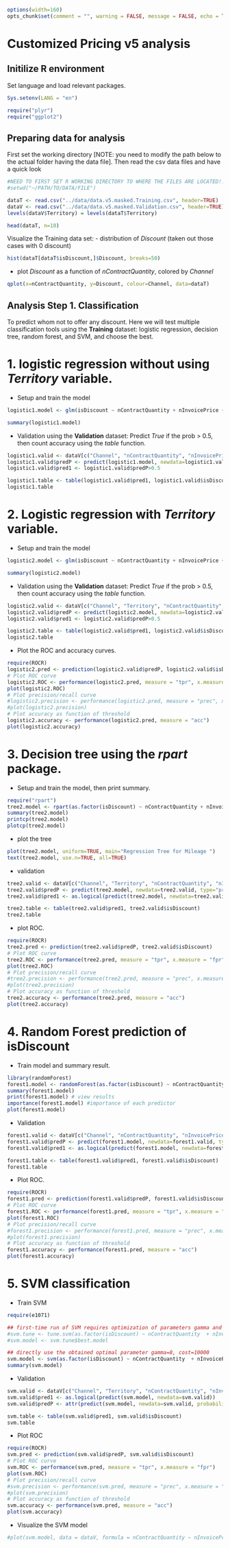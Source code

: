 ```r
options(width=160)
opts_chunk$set(comment = "", warning = FALSE, message = FALSE, echo = TRUE, tidy = FALSE, size="small")
```


Customized Pricing v5 analysis
========================================================

Initilize R environment
-------------------------

Set language and load relevant packages.
```r
Sys.setenv(LANG = "en")

require("plyr")
require("ggplot2")
```


Preparing data for analysis
---------------------------

First set the working directory [NOTE: you need to modify the path below to the actual folder having the data file]. Then read the csv data files and have a quick look
```r
#NEED TO FIRST SET R WORKING DIRECTORY TO WHERE THE FILES ARE LOCATED!!!
#setwd("~/PATH/TO/DATA/FILE")

dataT <- read.csv("../data/data.v5.masked.Training.csv", header=TRUE)
dataV <- read.csv("../data/data.v5.masked.Validation.csv", header=TRUE)
levels(dataV$Territory) = levels(dataT$Territory)

head(dataT, n=10)
```


Visualize the Training data set:
- distribution of *Discount* (taken out those cases with 0 discount)
```r
hist(dataT[dataT$isDiscount,]$Discount, breaks=50)
```

- plot *Discount* as a function of *nContractQuantity*, colored by *Channel*
```r
qplot(x=nContractQuantity, y=Discount, colour=Channel, data=dataT)
```



Analysis Step 1. Classification
--------------------------------
To predict whom not to offer any discount. Here we will test multiple classification tools using the **Training** dataset: logistic regression, decision tree, random forest, and SVM, and choose the best.

# 1. logistic regression without using *Territory* variable.

- Setup and train the model
```r
logistic1.model <- glm(isDiscount ~ nContractQuantity + nInvoicePrice + Channel, data=dataT, family=binomial())

summary(logistic1.model)
```

- Validation using the **Validation** dataset: Predict *True* if the prob > 0.5, then count accuracy using the *table* function.
```r
logistic1.valid <- dataV[c("Channel", "nContractQuantity", "nInvoicePrice", "Discount", "isDiscount")]
logistic1.valid$predP <- predict(logistic1.model, newdata=logistic1.valid, type="response")
logistic1.valid$pred1 <- logistic1.valid$predP>0.5

logistic1.table <- table(logistic1.valid$pred1, logistic1.valid$isDiscount)
logistic1.table
```


# 2. Logistic regression with *Territory* variable.
- Setup and train the model
```r
logistic2.model <- glm(isDiscount ~ nContractQuantity + nInvoicePrice + Channel + Territory, data=dataT, family=binomial())

summary(logistic2.model)
```

- Validation using the **Validation** dataset: Predict *True* if the prob > 0.5, then count accuracy using the *table* function.
```r
logistic2.valid <- dataV[c("Channel", "Territory", "nContractQuantity", "nInvoicePrice", "Discount", "isDiscount")]
logistic2.valid$predP <- predict(logistic2.model, newdata=logistic2.valid, type="response")
logistic2.valid$pred1 <- logistic2.valid$predP>0.5

logistic2.table <- table(logistic2.valid$pred1, logistic2.valid$isDiscount)
logistic2.table
```

- Plot the ROC and accuracy curves.
```r
require(ROCR)
logistic2.pred <- prediction(logistic2.valid$predP, logistic2.valid$isDiscount)
# Plot ROC curve
logistic2.ROC <- performance(logistic2.pred, measure = "tpr", x.measure = "fpr")
plot(logistic2.ROC)
# Plot precision/recall curve
#logistic2.precision <- performance(logistic2.pred, measure = "prec", x.measure = "rec")
#plot(logistic2.precision)
# Plot accuracy as function of threshold
logistic2.accuracy <- performance(logistic2.pred, measure = "acc")
plot(logistic2.accuracy)
```



# 3. Decision tree using the *rpart* package.
- Setup and train the model, then print summary.
```r
require("rpart")
tree2.model <- rpart(as.factor(isDiscount) ~ nContractQuantity + nInvoicePrice + Channel + Territory, data=dataT)
summary(tree2.model)
printcp(tree2.model)
plotcp(tree2.model)
```


- plot the tree
```r
plot(tree2.model, uniform=TRUE, main="Regression Tree for Mileage ")
text(tree2.model, use.n=TRUE, all=TRUE)
```

- validation
```r
tree2.valid <- dataV[c("Channel", "Territory", "nContractQuantity", "nInvoicePrice", "Discount", "isDiscount")]
tree2.valid$predP <- predict(tree2.model, newdata=tree2.valid, type="prob")[,"TRUE"]
tree2.valid$pred1 <- as.logical(predict(tree2.model, newdata=tree2.valid, type="class"))

tree2.table <- table(tree2.valid$pred1, tree2.valid$isDiscount)
tree2.table
```

- plot ROC.
```r
require(ROCR)
tree2.pred <- prediction(tree2.valid$predP, tree2.valid$isDiscount)
# Plot ROC curve
tree2.ROC <- performance(tree2.pred, measure = "tpr", x.measure = "fpr")
plot(tree2.ROC)
# Plot precision/recall curve
#tree2.precision <- performance(tree2.pred, measure = "prec", x.measure = "rec")
#plot(tree2.precision)
# Plot accuracy as function of threshold
tree2.accuracy <- performance(tree2.pred, measure = "acc")
plot(tree2.accuracy)
```





# 4. Random Forest prediction of isDiscount
- Train model and summary result. 
```r
library(randomForest)
forest1.model <- randomForest(as.factor(isDiscount) ~ nContractQuantity  + nInvoicePrice + Channel, data=dataT)
summary(forest1.model)
print(forest1.model) # view results 
importance(forest1.model) #importance of each predictor
plot(forest1.model)
```

- Validation
```r
forest1.valid <- dataV[c("Channel", "nContractQuantity", "nInvoicePrice", "Discount", "isDiscount")]
forest1.valid$predP <- predict(forest1.model, newdata=forest1.valid, type="prob")[,"TRUE"]
forest1.valid$pred1 <- as.logical(predict(forest1.model, newdata=forest1.valid, type="response"))

forest1.table <- table(forest1.valid$pred1, forest1.valid$isDiscount)
forest1.table
```

- Plot ROC.
```r
require(ROCR)
forest1.pred <- prediction(forest1.valid$predP, forest1.valid$isDiscount)
# Plot ROC curve
forest1.ROC <- performance(forest1.pred, measure = "tpr", x.measure = "fpr")
plot(forest1.ROC)
# Plot precision/recall curve
#forest1.precision <- performance(forest1.pred, measure = "prec", x.measure = "rec")
#plot(forest1.precision)
# Plot accuracy as function of threshold
forest1.accuracy <- performance(forest1.pred, measure = "acc")
plot(forest1.accuracy)
```




# 5. SVM classification
- Train SVM
```r
require(e1071)

## first-time run of SVM requires optimization of parameters gamma and cost
#svm.tune <- tune.svm(as.factor(isDiscount) ~ nContractQuantity  + nInvoicePrice + Channel + Territory, data = dataT, validation.x=dataV, gamma = 2^(-1:5), cost = 10^(1:4), probability=TRUE)
#svm.model <- svm.tune$best.model

## directly use the obtained optimal parameter gamma=8, cost=10000
svm.model <- svm(as.factor(isDiscount) ~ nContractQuantity  + nInvoicePrice + Channel + Territory, data = dataT, cost = 10000, gamma = 8, probability=TRUE)
summary(svm.model)
```

- Validation
```r
svm.valid <- dataV[c("Channel", "Territory", "nContractQuantity", "nInvoicePrice", "Discount", "isDiscount")]
svm.valid$pred1 <- as.logical(predict(svm.model, newdata=svm.valid))
svm.valid$predP <- attr(predict(svm.model, newdata=svm.valid, probability=TRUE), "probabilities")[,"TRUE"]

svm.table <- table(svm.valid$pred1, svm.valid$isDiscount)
svm.table
```

- Plot ROC
```r
require(ROCR)
svm.pred <- prediction(svm.valid$predP, svm.valid$isDiscount)
# Plot ROC curve
svm.ROC <- performance(svm.pred, measure = "tpr", x.measure = "fpr")
plot(svm.ROC)
# Plot precision/recall curve
#svm.precision <- performance(svm.pred, measure = "prec", x.measure = "rec")
#plot(svm.precision)
# Plot accuracy as function of threshold
svm.accuracy <- performance(svm.pred, measure = "acc")
plot(svm.accuracy)
```

- Visualize the SVM model
```r
#plot(svm.model, data = dataV, formula = nContractQuantity ~ nInvoicePrice)
```


